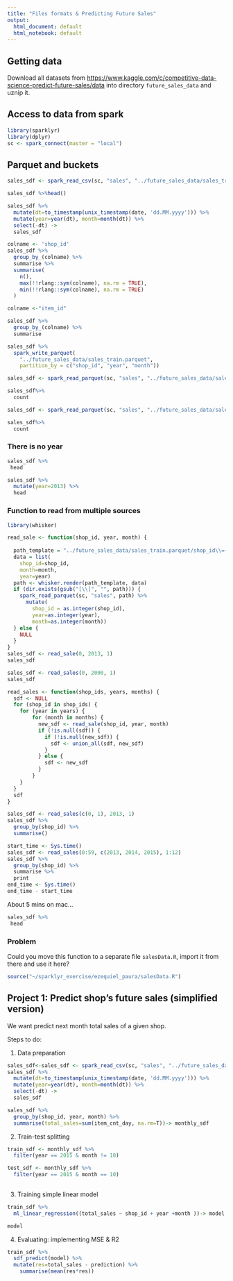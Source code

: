```yaml
---
title: "Files formats & Predicting Future Sales"
output:
  html_document: default
  html_notebook: default
---
```


## Getting data

Download all datasets from  <https://www.kaggle.com/c/competitive-data-science-predict-future-sales/data> into directory `future_sales_data` and uznip it.

## Access to data from spark


```r
library(sparklyr)
library(dplyr)
sc <- spark_connect(master = "local")
```

## Parquet and buckets

```r
sales_sdf <- spark_read_csv(sc, "sales", "../future_sales_data/sales_train.csv.gz")

sales_sdf %>%head()

sales_sdf %>%
  mutate(dt=to_timestamp(unix_timestamp(date, 'dd.MM.yyyy'))) %>%
  mutate(year=year(dt), month=month(dt)) %>%
  select(-dt) ->
  sales_sdf
```

```r
colname <- 'shop_id'
sales_sdf %>%
  group_by_(colname) %>%
  summarise %>%
  summarise(
    n(),
    max(!!rlang::sym(colname), na.rm = TRUE),
    min(!!rlang::sym(colname), na.rm = TRUE)
  ) 
```
```r
colname <-"item_id"

sales_sdf %>%
  group_by_(colname) %>%
  summarise 
```

```r
sales_sdf %>%
  spark_write_parquet(
    "../future_sales_data/sales_train.parquet",
    partition_by = c("shop_id", "year", "month"))


```


```r
sales_sdf <- spark_read_parquet(sc, "sales", "../future_sales_data/sales_train.parquet/shop_id\\=0/year\\=2013/")

sales_sdf%>%
  count
```

```r
sales_sdf <- spark_read_parquet(sc, "sales", "../future_sales_data/sales_train.parquet/shop_id\\={0, 1}/year\\=2013/month\\=1/")

sales_sdf%>%
  count
```

### There is no year

```r
sales_sdf %>%
 head
```

```r
sales_sdf %>%
  mutate(year=2013) %>%
  head
```

### Function to read from multiple sources

```r
library(whisker)

read_sale <- function(shop_id, year, month) {
  
  path_template = "../future_sales_data/sales_train.parquet/shop_id\\={{{shop_id}}}/year\\={{{year}}}/month\\={{{month}}}/"
  data = list(
    shop_id=shop_id,
    month=month,
    year=year)
  path <- whisker.render(path_template, data)
  if (dir.exists(gsub("[\\]", "", path))) {
    spark_read_parquet(sc, "sales", path) %>%
      mutate(
        shop_id = as.integer(shop_id),
        year=as.integer(year),
        month=as.integer(month))
  } else {
    NULL
  }
}
sales_sdf <- read_sale(0, 2013, 1)
sales_sdf
```


```r
sales_sdf <- read_sales(0, 2000, 1)
sales_sdf
```

```r
read_sales <- function(shop_ids, years, months) {
  sdf <- NULL
  for (shop_id in shop_ids) {
    for (year in years) {
        for (month in months) {
          new_sdf <- read_sale(shop_id, year, month)
          if (!is.null(sdf)) {
            if (!is.null(new_sdf)) {
              sdf <- union_all(sdf, new_sdf)
            }
          } else {
            sdf <- new_sdf
          }
        }
    }
  }
  sdf
}
```

```r
sales_sdf <- read_sales(c(0, 1), 2013, 1)
sales_sdf %>%
  group_by(shop_id) %>%
  summarise()
```

```r
start_time <- Sys.time()
sales_sdf <- read_sales(0:59, c(2013, 2014, 2015), 1:12)
sales_sdf %>%
  group_by(shop_id) %>%
  summarise %>%
  print
end_time <- Sys.time()
end_time - start_time
```

About 5 mins on mac...

```r
sales_sdf %>%
 head
```

### Problem
Could you move this function to a separate file `salesData.R`, import it from there and use it here?

```r
source("~/sparklyr_exercise/ezequiel_paura/salesData.R")
```

## Project 1: Predict shop's future sales (simplified version)

We want predict next month total sales of a given shop.

Steps to do:

1. Data preparation
```r
sales_sdf<-sales_sdf <- spark_read_csv(sc, "sales", "../future_sales_data/sales_train.csv.gz")
sales_sdf %>%
  mutate(dt=to_timestamp(unix_timestamp(date, 'dd.MM.yyyy'))) %>%
  mutate(year=year(dt), month=month(dt)) %>%
  select(-dt) ->
  sales_sdf

```

```r
sales_sdf %>% 
  group_by(shop_id, year, month) %>% 
  summarise(total_sales=sum(item_cnt_day, na.rm=T))-> monthly_sdf
```


2. Train-test splitting

```r
train_sdf <- monthly_sdf %>% 
  filter(year == 2015 & month != 10)

test_sdf <- monthly_sdf %>% 
  filter(year == 2015 & month == 10)
  
```

3. Training simple linear model
```r
train_sdf %>% 
  ml_linear_regression((total_sales ~ shop_id + year +month ))-> model 
```

```r
model
```


4. Evaluating: implementing MSE & R2 

```r
train_sdf %>% 
  sdf_predict(model) %>% 
  mutate(res=total_sales - prediction) %>% 
    summarise(mean(res*res))
```


